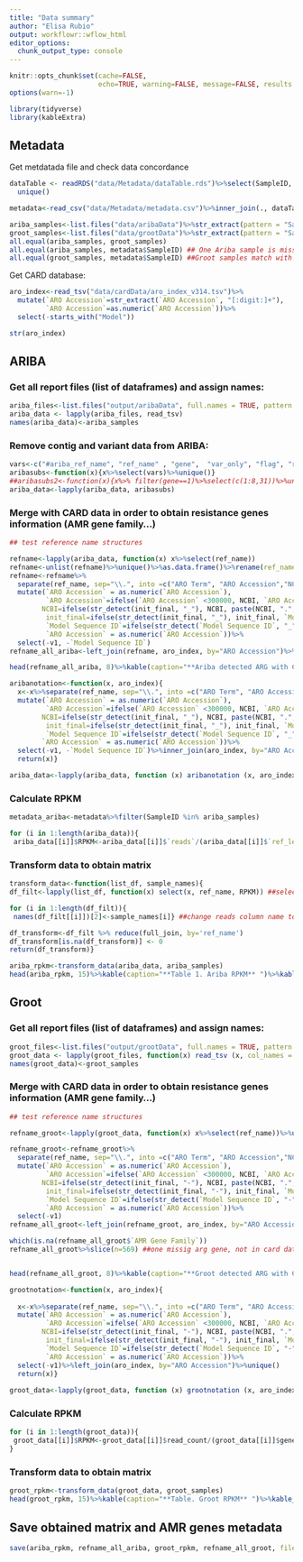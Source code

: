 ```yaml
---
title: "Data summary"
author: "Elisa Rubio"
output: workflowr::wflow_html
editor_options:
  chunk_output_type: console
---
```

```r
knitr::opts_chunk$set(cache=FALSE,
                      echo=TRUE, warning=FALSE, message=FALSE, results ='markup')
options(warn=-1)
```

```r
library(tidyverse)
library(kableExtra)
```

## Metadata 

Get metdatada file and check data concordance
```r
dataTable <- readRDS("data/Metadata/dataTable.rds")%>%select(SampleID, InitialReads)%>%
  unique()

metadata<-read_csv("data/Metadata/metadata.csv")%>%inner_join(., dataTable, by="SampleID")

ariba_samples<-list.files("data/aribaData")%>%str_extract(pattern = "Sample_\\d+")
groot_samples<-list.files("data/grootData")%>%str_extract(pattern = "Sample_\\d+")
all.equal(ariba_samples, groot_samples)
all.equal(ariba_samples, metadata$SampleID) ## One Ariba sample is missing
all.equal(groot_samples, metadata$SampleID) ##Groot samples match with metadata
```

Get CARD database: 

```r
aro_index<-read_tsv("data/cardData/aro_index_v314.tsv")%>%
  mutate(`ARO Accession`=str_extract(`ARO Accession`, "[:digit:]+"),
         `ARO Accession`=as.numeric(`ARO Accession`))%>%                                                                   
  select(-starts_with("Model"))

str(aro_index)
```


## ARIBA

### Get all report files (list of dataframes) and assign names:

```r
ariba_files<-list.files("output/aribaData", full.names = TRUE, pattern ="ariba_report.tsv")
ariba_data <- lapply(ariba_files, read_tsv)
names(ariba_data)<-ariba_samples
```

### Remove contig and variant data from ARIBA:

```r
vars<-c("#ariba_ref_name", "ref_name" , "gene",  "var_only", "flag", "reads", "cluster", "ref_len", "free_text" )
aribasubs<-function(x){x%>%select(vars)%>%unique()}
##aribasubs2<-function(x){x%>% filter(gene==1)%>%select(c(1:8,31))%>%unique()} ##Only coding sequences
ariba_data<-lapply(ariba_data, aribasubs)
```

### Merge with CARD data in order to obtain resistance genes information (AMR gene family...)

```r
## test reference name structures

refname<-lapply(ariba_data, function(x) x%>%select(ref_name))
refname<-unlist(refname)%>%unique()%>%as.data.frame()%>%rename(ref_name=1)
refname<-refname%>%
  separate(ref_name, sep="\\.", into =c("ARO Term", "ARO Accession","NCBI","init_final","Model Sequence ID","v1") , remove = FALSE)%>%
  mutate(`ARO Accession` = as.numeric(`ARO Accession`),
         `ARO Accession`=ifelse(`ARO Accession` <300000, NCBI, `ARO Accession`),
        NCBI=ifelse(str_detect(init_final, "_"), NCBI, paste(NCBI, ".", init_final)),
         init_final=ifelse(str_detect(init_final, "_"), init_final, `Model Sequence ID`),
         `Model Sequence ID`=ifelse(str_detect(`Model Sequence ID`, "_"), v1, `Model Sequence ID`),
         `ARO Accession` = as.numeric(`ARO Accession`))%>%
  select(-v1, -`Model Sequence ID`)
refname_all_ariba<-left_join(refname, aro_index, by="ARO Accession")%>%unique()

head(refname_all_ariba, 8)%>%kable(caption="**Ariba detected ARG with CARD information** ")%>%kable_paper("striped")%>%scroll_box(width = "100%")
```


```r
aribanotation<-function(x, aro_index){
  x<-x%>%separate(ref_name, sep="\\.", into =c("ARO Term", "ARO Accession","NCBI","init_final","Model Sequence ID","v1") , remove = FALSE)%>%
  mutate(`ARO Accession` = as.numeric(`ARO Accession`),
         `ARO Accession`=ifelse(`ARO Accession` <300000, NCBI, `ARO Accession`),
        NCBI=ifelse(str_detect(init_final, "_"), NCBI, paste(NCBI, ".", init_final)),
         init_final=ifelse(str_detect(init_final, "_"), init_final, `Model Sequence ID`),
         `Model Sequence ID`=ifelse(str_detect(`Model Sequence ID`, "_"), v1, `Model Sequence ID`),
        `ARO Accession` = as.numeric(`ARO Accession`))%>%
  select(-v1, -`Model Sequence ID`)%>%inner_join(aro_index, by="ARO Accession")%>%unique()
  return(x)}

ariba_data<-lapply(ariba_data, function (x) aribanotation (x, aro_index ))

```

### Calculate RPKM


```r
metadata_ariba<-metadata%>%filter(SampleID %in% ariba_samples)

for (i in 1:length(ariba_data)){
 ariba_data[[i]]$RPKM<-ariba_data[[i]]$`reads`/(ariba_data[[i]]$`ref_len`/1000 * metadata_ariba$InitialReads[i]/1000000)}
```


### Transform data to obtain matrix 

```r
transform_data<-function(list_df, sample_names){
df_filt<-lapply(list_df, function(x) select(x, ref_name, RPKM)) ##select variables

for (i in 1:length(df_filt)){
 names(df_filt[[i]])[2]<-sample_names[i]} ##change reads column name to sample name

df_transform<-df_filt %>% reduce(full_join, by='ref_name')
df_transform[is.na(df_transform)] <- 0
return(df_transform)}
```

```r
ariba_rpkm<-transform_data(ariba_data, ariba_samples)
head(ariba_rpkm, 15)%>%kable(caption="**Table 1. Ariba RPKM** ")%>%kable_paper("striped")%>%scroll_box(width = "100%")
```

## Groot

### Get all report files (list of dataframes) and assign names:

```r
groot_files<-list.files("output/grootData", full.names = TRUE, pattern ="groot.report.tsv")
groot_data <- lapply(groot_files, function(x) read_tsv (x, col_names = c("ref_name", "read_count", "gene_length", "coverage_cigar")))
names(groot_data)<-groot_samples
```

### Merge with CARD data in order to obtain resistance genes information (AMR gene family...)

```r
## test reference name structures

refname_groot<-lapply(groot_data, function(x) x%>%select(ref_name))%>%unlist()%>%unique()%>%as.data.frame()%>%rename(ref_name=1)

refname_groot<-refname_groot%>%
  separate(ref_name, sep="\\.", into =c("ARO Term", "ARO Accession","NCBI","init_final","Model Sequence ID","v1") , remove = FALSE)%>%
  mutate(`ARO Accession` = as.numeric(`ARO Accession`),
         `ARO Accession`=ifelse(`ARO Accession` <300000, NCBI, `ARO Accession`),
        NCBI=ifelse(str_detect(init_final, "-"), NCBI, paste(NCBI, ".", init_final)),
         init_final=ifelse(str_detect(init_final, "-"), init_final, `Model Sequence ID`),
         `Model Sequence ID`=ifelse(str_detect(`Model Sequence ID`, "-"), v1, `Model Sequence ID`),
         `ARO Accession` = as.numeric(`ARO Accession`))%>%
  select(-v1)
refname_all_groot<-left_join(refname_groot, aro_index, by="ARO Accession")%>%unique()

which(is.na(refname_all_groot$`AMR Gene Family`))
refname_all_groot%>%slice(n=569) ##one missig arg gene, not in card databasse


head(refname_all_groot, 8)%>%kable(caption="**Groot detected ARG with CARD information** ")%>%kable_paper("striped")%>%scroll_box(width = "100%")
```

```r
grootnotation<-function(x, aro_index){
  
  x<-x%>%separate(ref_name, sep="\\.", into =c("ARO Term", "ARO Accession","NCBI","init_final","Model Sequence ID","v1") , remove = FALSE)%>%
  mutate(`ARO Accession` = as.numeric(`ARO Accession`),
         `ARO Accession`=ifelse(`ARO Accession` <300000, NCBI, `ARO Accession`),
        NCBI=ifelse(str_detect(init_final, "-"), NCBI, paste(NCBI, ".", init_final)),
         init_final=ifelse(str_detect(init_final, "-"), init_final, `Model Sequence ID`),
         `Model Sequence ID`=ifelse(str_detect(`Model Sequence ID`, "-"), v1, `Model Sequence ID`),
         `ARO Accession` = as.numeric(`ARO Accession`))%>%
  select(-v1)%>%left_join(aro_index, by="ARO Accession")%>%unique()
  return(x)}
  
groot_data<-lapply(groot_data, function (x) grootnotation (x, aro_index ))
```

### Calculate RPKM


```r
for (i in 1:length(groot_data)){
 groot_data[[i]]$RPKM<-groot_data[[i]]$read_count/(groot_data[[i]]$gene_length/1000 * metadata$InitialReads[i]/1000000)
}
```


### Transform data to obtain matrix 

```r
groot_rpkm<-transform_data(groot_data, groot_samples)
head(groot_rpkm, 15)%>%kable(caption="**Table. Groot RPKM** ")%>%kable_paper("striped")%>%scroll_box(width = "100%")
```

## Save obtained matrix and AMR genes metadata

```r
save(ariba_rpkm, refname_all_ariba, groot_rpkm, refname_all_groot, file="output/summarized_data.RDA")
```

